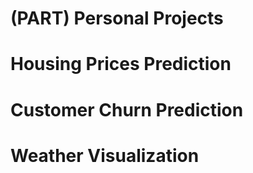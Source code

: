 # (PART) Personal Projects {.unnumbered}

# Housing Prices Prediction

# Customer Churn Prediction

# Weather Visualization


